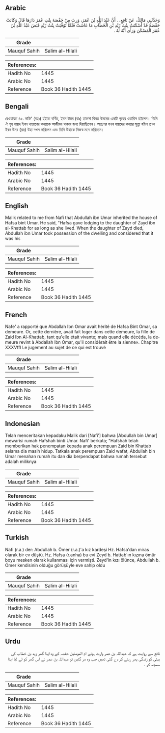 ## Arabic


<div dir="rtl" lang="ar" style={{fontSize:'larger',backgroundColor:'#f8f9fa',padding:20}}>
وَحَدَّثَنِي مَالِكٌ، عَنْ نَافِعٍ، ‏.‏ أَنَّ عَبْدَ اللَّهِ بْنَ عُمَرَ، وَرِثَ مِنْ حَفْصَةَ بِنْتِ عُمَرَ دَارَهَا قَالَ وَكَانَتْ حَفْصَةُ قَدْ أَسْكَنَتْ بِنْتَ زَيْدِ بْنِ الْخَطَّابِ مَا عَاشَتْ فَلَمَّا تُوُفِّيَتْ بِنْتُ زَيْدٍ قَبَضَ عَبْدُ اللَّهِ بْنُ عُمَرَ الْمَسْكَنَ وَرَأَى أَنَّهُ لَهُ ‏.‏
</div>
<div style={{backgroundColor:'#f8f9fa',padding:20, marginBottom: 10}}><table> <thead> <tr> <th>Grade</th> <th></th> </tr> </thead> <tbody> <tr><td>Mauquf Sahih</td><td>Salim al-Hilali</td></tr></tbody></table><table> <thead> <tr> <th>References:</th> <th></th> </tr> </thead> <tbody><tr><td>Hadith No</td><td>1445</td></tr><tr><td>Arabic No</td><td>1445</td></tr><tr><td>Reference</td><td>Book 36 Hadith 1445</td></tr></tbody></table></div>

## Bengali


<div dir="ltr" lang="bn" style={{fontSize:'larger',backgroundColor:'#f8f9fa',padding:20}}>
রেওয়ায়ত ৪৫. নাফি’ (রহঃ) হইতে বর্ণিত, ইবন উমর (রাঃ) হাফসা বিনত উমরের একটি গৃহের ওয়ারিস হইলেন। তিনি ঐ গৃহ যায়দ ইবন খাত্তাবের কন্যাকে আজীবন থাকার জন্য দিয়াছিলেন। অতঃপর যখন যায়দের কন্যার মৃত্যু হইল তখন ইবন উমর (রাঃ) উহা দখল করিলেন এবং তিনি উহাকে নিজস্ব মনে করিতেন।
</div>
<div style={{backgroundColor:'#f8f9fa',padding:20, marginBottom: 10}}><table> <thead> <tr> <th>Grade</th> <th></th> </tr> </thead> <tbody> <tr><td>Mauquf Sahih</td><td>Salim al-Hilali</td></tr></tbody></table><table> <thead> <tr> <th>References:</th> <th></th> </tr> </thead> <tbody><tr><td>Hadith No</td><td>1445</td></tr><tr><td>Arabic No</td><td>1445</td></tr><tr><td>Reference</td><td>Book 36 Hadith 1445</td></tr></tbody></table></div>

## English


<div dir="ltr" lang="en" style={{fontSize:'larger',backgroundColor:'#f8f9fa',padding:20}}>
Malik related to me from Nafi that Abdullah ibn Umar inherited the house of Hafsa bint Umar. He said, "Hafsa gave lodging to the daughter of Zayd ibn al-Khattab for as long as she lived. When the daughter of Zayd died, Abdullah ibn Umar took possession of the dwelling and considered that it was his
</div>
<div style={{backgroundColor:'#f8f9fa',padding:20, marginBottom: 10}}><table> <thead> <tr> <th>Grade</th> <th></th> </tr> </thead> <tbody> <tr><td>Mauquf Sahih</td><td>Salim al-Hilali</td></tr></tbody></table><table> <thead> <tr> <th>References:</th> <th></th> </tr> </thead> <tbody><tr><td>Hadith No</td><td>1445</td></tr><tr><td>Arabic No</td><td>1445</td></tr><tr><td>Reference</td><td>Book 36 Hadith 1445</td></tr></tbody></table></div>

## French


<div dir="ltr" lang="fr" style={{fontSize:'larger',backgroundColor:'#f8f9fa',padding:20}}>
Nafe' a rapporté que Abdallah Ibn Omar avait hérité de Hafsa Bint Omar, sa demeure. Or, cette dernière, avait fait loger dans cette demeure, la fille de Zaid Ibn Al-Khattab, tant qu'elle était vivante; mais quand elle décéda, la demeure revint à Abdallah Ibn Omar, qu'il considèrait être la sienne». Chapitre XXXVffl Le jugement au sujet de ce qui est trouvé
</div>
<div style={{backgroundColor:'#f8f9fa',padding:20, marginBottom: 10}}><table> <thead> <tr> <th>Grade</th> <th></th> </tr> </thead> <tbody> <tr><td>Mauquf Sahih</td><td>Salim al-Hilali</td></tr></tbody></table><table> <thead> <tr> <th>References:</th> <th></th> </tr> </thead> <tbody><tr><td>Hadith No</td><td>1445</td></tr><tr><td>Arabic No</td><td>1445</td></tr><tr><td>Reference</td><td>Book 36 Hadith 1445</td></tr></tbody></table></div>

## Indonesian


<div dir="ltr" lang="id" style={{fontSize:'larger',backgroundColor:'#f8f9fa',padding:20}}>
Telah menceritakan kepadaku Malik dari [Nafi'] bahwa [Abdullah bin Umar] mewarisi rumah Hafshah binti Umar. Nafi' berkata; "Hafshah telah memberikan hak penempatan kepada anak perempuan Zaid bin Khattab selama dia masih hidup. Tatkala anak perempuan Zaid wafat, Abdullah bin Umar menahan rumah itu dan dia berpendapat bahwa rumah tersebut adalah miliknya
</div>
<div style={{backgroundColor:'#f8f9fa',padding:20, marginBottom: 10}}><table> <thead> <tr> <th>Grade</th> <th></th> </tr> </thead> <tbody> <tr><td>Mauquf Sahih</td><td>Salim al-Hilali</td></tr></tbody></table><table> <thead> <tr> <th>References:</th> <th></th> </tr> </thead> <tbody><tr><td>Hadith No</td><td>1445</td></tr><tr><td>Arabic No</td><td>1445</td></tr><tr><td>Reference</td><td>Book 36 Hadith 1445</td></tr></tbody></table></div>

## Turkish


<div dir="ltr" lang="tr" style={{fontSize:'larger',backgroundColor:'#f8f9fa',padding:20}}>
Nafi (r.a.) der: Abdullah b. Ömer (r.a.)'a kız kardeşi Hz. Hafsa'dan miras olarak bir ev düştü. Hz. Hafsa (r.anha) bu evi Zeyd b. Hattab'ın kızına ömür boyu mesken olarak kullan­ması için vermişti. Zeyd'in kızı ölünce, Abdullah b. Ömer kendisi­nin olduğu görüşüyle eve sahip oldu
</div>
<div style={{backgroundColor:'#f8f9fa',padding:20, marginBottom: 10}}><table> <thead> <tr> <th>Grade</th> <th></th> </tr> </thead> <tbody> <tr><td>Mauquf Sahih</td><td>Salim al-Hilali</td></tr></tbody></table><table> <thead> <tr> <th>References:</th> <th></th> </tr> </thead> <tbody><tr><td>Hadith No</td><td>1445</td></tr><tr><td>Arabic No</td><td>1445</td></tr><tr><td>Reference</td><td>Book 36 Hadith 1445</td></tr></tbody></table></div>

## Urdu


<div dir="rtl" lang="ur" style={{fontSize:'larger',backgroundColor:'#f8f9fa',padding:20}}>
نافع سے روایت ہے کہ عبداللہ بن عمر وارث ہوئے ام المومنین حفصہ کے وہ اپنا گھر زید بن خطاب کی بیٹی کو زندگی پھر رہنے کر دے گئی تھیں جب وہ مر گئیں تو عبداللہ بن عمر نے اس گھر کو لے لیا اپنا سمجھ کر ۔
</div>
<div style={{backgroundColor:'#f8f9fa',padding:20, marginBottom: 10}}><table> <thead> <tr> <th>Grade</th> <th></th> </tr> </thead> <tbody> <tr><td>Mauquf Sahih</td><td>Salim al-Hilali</td></tr></tbody></table><table> <thead> <tr> <th>References:</th> <th></th> </tr> </thead> <tbody><tr><td>Hadith No</td><td>1445</td></tr><tr><td>Arabic No</td><td>1445</td></tr><tr><td>Reference</td><td>Book 36 Hadith 1445</td></tr></tbody></table></div>